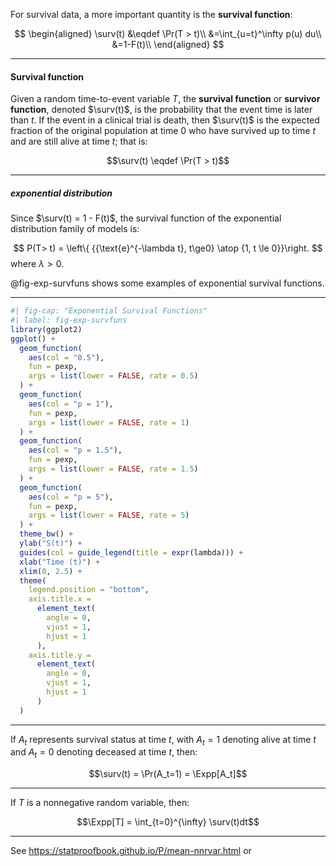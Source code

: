 
For survival data, a more important quantity is the **survival
function**:

$$
\begin{aligned}
\surv(t) &\eqdef \Pr(T > t)\\
&=\int_{u=t}^\infty p(u) du\\
&=1-F(t)\\
\end{aligned}
$$

---

:::{#def-surv-fn}

#### Survival function

:::: notes
Given a random time-to-event variable $T$,
the **survival function** or **survivor function**,
denoted $\surv(t)$,
is the probability
that the event time is later than $t$.
If the event in a clinical trial is death,
then $\surv(t)$ is the expected fraction
of the original population at time 0
who have survived up to time $t$
and are still alive at time $t$; that is:
::::

$$\surv(t) \eqdef \Pr(T > t)$$

:::

---

:::{#exm-exp-survfn}
##### exponential distribution

Since $\surv(t) = 1 - F(t)$, the survival function of the exponential
distribution family of models is:

$$
P(T> t) = \left\{ {{\text{e}^{-\lambda t}, t\ge0} \atop {1, t \le 0}}\right.
$$ where $\lambda > 0$.

@fig-exp-survfuns shows some examples of exponential survival functions.

:::

---

```r
#| fig-cap: "Exponential Survival Functions"
#| label: fig-exp-survfuns
library(ggplot2)
ggplot() +
  geom_function(
    aes(col = "0.5"),
    fun = pexp,
    args = list(lower = FALSE, rate = 0.5)
  ) +
  geom_function(
    aes(col = "p = 1"),
    fun = pexp,
    args = list(lower = FALSE, rate = 1)
  ) +
  geom_function(
    aes(col = "p = 1.5"),
    fun = pexp,
    args = list(lower = FALSE, rate = 1.5)
  ) +
  geom_function(
    aes(col = "p = 5"),
    fun = pexp,
    args = list(lower = FALSE, rate = 5)
  ) +
  theme_bw() +
  ylab("S(t)") +
  guides(col = guide_legend(title = expr(lambda))) +
  xlab("Time (t)") +
  xlim(0, 2.5) +
  theme(
    legend.position = "bottom",
    axis.title.x =
      element_text(
        angle = 0,
        vjust = 1,
        hjust = 1
      ),
    axis.title.y =
      element_text(
        angle = 0,
        vjust = 1,
        hjust = 1
      )
  )
```

---

:::{#thm-surv-fn-as-mean-status}

If $A_t$ represents survival status at time $t$, with $A_t = 1$ denoting alive at time $t$ and $A_t = 0$ denoting deceased at time $t$, then:

$$\surv(t) = \Pr(A_t=1) = \Expp[A_t]$$

:::

---

:::{#thm-surv-and-mean}

If $T$ is a nonnegative random variable, then:

$$\Expp[T] = \int_{t=0}^{\infty} \surv(t)dt$$

:::

---

:::{.proof}

See <https://statproofbook.github.io/P/mean-nnrvar.html> or

:::
